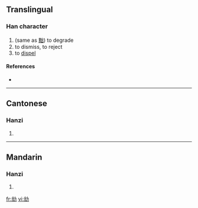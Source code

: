 ==Translingual==

===Han character===
{{Han char|rn=19|rad=力|as=05|sn=7|four=|canj=山山大尸 (UUKS)}}

# (same as [[黜]]) to degrade
# to dismiss, to reject
# to [[dispel]]

====References====
* {{Han ref|kx=0147.071|hdz=10369.081|uh=3518|ud=13592}}

----

==Cantonese==

===Hanzi===
{{yue-hanzi|jyut=|y=jeut1}}

# {{defn|Cantonese}}

----

==Mandarin==

===Hanzi===
{{cmn-hanzi|pin=[[chù]] ([[chu4]])|wg=ch'u<sup>4</sup>}}

# {{defn|Mandarin}}

[[fr:㔘]]
[[vi:㔘]]